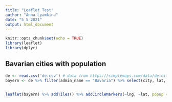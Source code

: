 ```yaml
---
title: "Leaflet Test"
author: "Anna Lyamkina"
date: "5 5 2021"
output: html_document
---
```


```r
knitr::opts_chunk$set(echo = TRUE)
library(leaflet)
library(dplyr)
```

## Bavarian cities with population



```r
de <- read.csv('de.csv') # data from https://simplemaps.com/data/de-cities
bayern <- de %>% filter(admin_name == "Bavaria") %>% select(city, lat, lng, population)

                  
leaflet(bayern) %>% addTiles() %>% addCircleMarkers(~lng, ~lat, popup = ~as.character(population), label = ~city, clusterOptions = markerClusterOptions(), radius = ~population/1000, color = ~ifelse(population > 100000, "red", "blue"))
```

